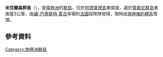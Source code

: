 '''米克爾森群島'''（{{lang-fr|Mikkelsen Islands}}），是[[南極洲|南極洲]]的[[群島|群島]]，位於[[阿德萊德島|阿德萊德島]]東南面，處於[[萊奧尼群島|萊奧尼群島]]東南面3公里，由[[讓-巴蒂斯特·夏古|讓-巴蒂斯特·夏古]]率領的[[法國|法國]]探險隊發現，現時由[[南極條約體系|南極條約體系]]管理。

==參考資料==
{{usgs-gazetteer}}

{{DEFAULTSORT:Mikkelsen Islands}}
[[Category:南極洲群島|Category:南極洲群島]]


{{AdelaideIsland-geo-stub}}